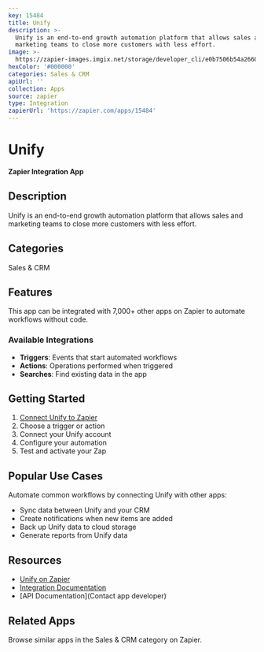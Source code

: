 ```yaml
---
key: 15484
title: Unify
description: >-
  Unify is an end-to-end growth automation platform that allows sales and
  marketing teams to close more customers with less effort.
image: >-
  https://zapier-images.imgix.net/storage/developer_cli/e0b7506b54a26609ed5de5d8bf57ba39.png?auto=format%2Ccompress&ixlib=python-3.0.0&q=50
hexColor: '#000000'
categories: Sales & CRM
apiUrl: ''
collection: Apps
source: zapier
type: Integration
zapierUrl: 'https://zapier.com/apps/15484'
---
```

# Unify

**Zapier Integration App**

## Description

Unify is an end-to-end growth automation platform that allows sales and marketing teams to close more customers with less effort.

## Categories

Sales & CRM

## Features

This app can be integrated with 7,000+ other apps on Zapier to automate workflows without code.

### Available Integrations

- **Triggers**: Events that start automated workflows
- **Actions**: Operations performed when triggered
- **Searches**: Find existing data in the app

## Getting Started

1. [Connect Unify to Zapier](https://zapier.com/apps/15484)
2. Choose a trigger or action
3. Connect your Unify account
4. Configure your automation
5. Test and activate your Zap

## Popular Use Cases

Automate common workflows by connecting Unify with other apps:

- Sync data between Unify and your CRM
- Create notifications when new items are added
- Back up Unify data to cloud storage
- Generate reports from Unify data

## Resources

- [Unify on Zapier](https://zapier.com/apps/15484)
- [Integration Documentation](https://zapier.com/apps/15484/integrations)
- [API Documentation](Contact app developer)

## Related Apps

Browse similar apps in the Sales & CRM category on Zapier.
